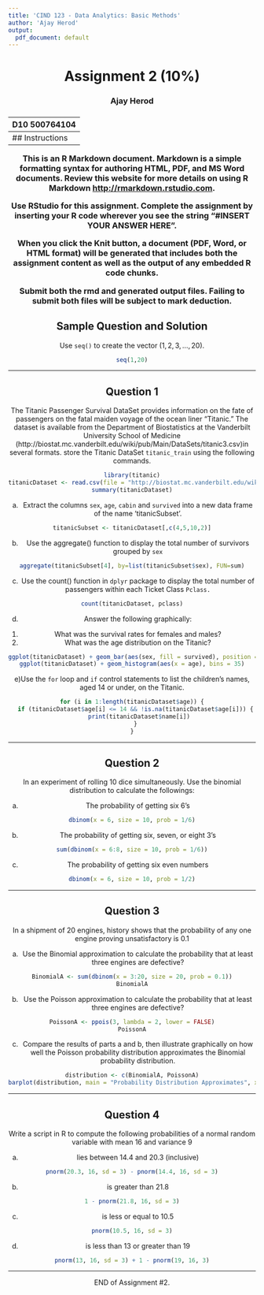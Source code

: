 ---
title: 'CIND 123 - Data Analytics: Basic Methods'
author: 'Ajay Herod'
output:
  pdf_document: default
---
<center> <h1> Assignment 2 (10%) </h1> </center>
<center>  <h3> Ajay Herod </h2> </center>
<center> <h3> D10 500764104 </h2> </center>
---
## Instructions 

This is an R Markdown document. Markdown is a simple formatting syntax for authoring HTML, PDF, and MS Word documents. Review this website for more details on using R Markdown <http://rmarkdown.rstudio.com>.

Use RStudio for this assignment. Complete the assignment by inserting your R code wherever you see the string "#INSERT YOUR ANSWER HERE".

When you click the **Knit** button, a document (PDF, Word, or HTML format) will be generated that includes both the assignment content as well as the output of any embedded R code chunks.

Submit **both**  the rmd and generated output files. Failing to submit both files will be subject to mark deduction.


## Sample Question and Solution

Use `seq()` to create the vector $(1,2,3,\ldots,20)$.

```{r}
seq(1,20)
```

******
\newpage
## Question 1 

The Titanic Passenger Survival DataSet provides information on the fate of passengers on the fatal maiden voyage of the ocean liner "Titanic." The dataset is available from the Department of Biostatistics at the Vanderbilt University School of Medicine (http://biostat.mc.vanderbilt.edu/wiki/pub/Main/DataSets/titanic3.csv)in several formats. store the Titanic DataSet `titanic_train` using the following commands. 
```{r}
library(titanic)
titanicDataset <- read.csv(file = "http://biostat.mc.vanderbilt.edu/wiki/pub/Main/DataSets/titanic3.csv", stringsAsFactors = F)
summary(titanicDataset)
```

a) Extract the columns `sex`, `age`, `cabin` and `survived` into a new data frame of the name 'titanicSubset'.

```{r}
titanicSubset <- titanicDataset[,c(4,5,10,2)]
```


b) Use the aggregate() function to display the total number of survivors grouped by `sex`

```{r}
aggregate(titanicSubset[4], by=list(titanicSubset$sex), FUN=sum)
```

c) Use the count() function in `dplyr` package to display the total number of passengers within each Ticket Class `Pclass.`

```{r}
count(titanicDataset, pclass)
```

d) Answer the following graphically:
1. What was the survival rates for females and males?
2. What was the age distribution on the Titanic?
```{r}
ggplot(titanicDataset) + geom_bar(aes(sex, fill = survived), position = "fill")
ggplot(titanicDataset) + geom_histogram(aes(x = age), bins = 35)
```

e)Use the `for` loop and `if` control statements to list the children's names, aged 14 or under, on the Titanic.
```{r}
for (i in 1:length(titanicDataset$age)) {
  if (titanicDataset$age[i] <= 14 && !is.na(titanicDataset$age[i])) {
    print(titanicDataset$name[i])
  }
}
```


******
\newpage
## Question 2

In an experiment of rolling 10 dice simultaneously. Use the binomial distribution to calculate the followings:

a) The probability of getting six 6's
```{r}
dbinom(x = 6, size = 10, prob = 1/6)
```

b) The probability of getting six, seven, or eight 3's
```{r}
sum(dbinom(x = 6:8, size = 10, prob = 1/6))
```

c) The probability of getting six even numbers
```{r}
dbinom(x = 6, size = 10, prob = 1/2)
```


******
\newpage
## Question 3 

In a shipment of 20 engines, history shows that the probability of any one engine proving unsatisfactory is 0.1

a) Use the Binomial approximation to calculate the probability that at least three engines are defective? 
```{r}
BinomialA <- sum(dbinom(x = 3:20, size = 20, prob = 0.1))
BinomialA
```


b) Use the Poisson approximation to calculate the probability that at least three engines are defective? 
```{r}
PoissonA <- ppois(3, lambda = 2, lower = FALSE)
PoissonA
```


c) Compare the results of parts a and b, then illustrate graphically on how well the Poisson probability distribution approximates the Binomial probability distribution.
```{r}
distribution <- c(BinomialA, PoissonA)
barplot(distribution, main = "Probability Distribution Approximates", xlab = "Binomial vs Poisson")
```



******
\newpage
## Question 4 

Write a script in R to compute the following probabilities of a normal random variable with mean 16 and variance 9

a) lies between 14.4 and 20.3 (inclusive)
```{r}
pnorm(20.3, 16, sd = 3) - pnorm(14.4, 16, sd = 3)
```


b) is greater than 21.8
```{r}
1 - pnorm(21.8, 16, sd = 3)
```


c) is less or equal to 10.5
```{r}
pnorm(10.5, 16, sd = 3)
```


d) is less than 13 or greater than 19
```{r}
pnorm(13, 16, sd = 3) + 1 - pnorm(19, 16, 3)
```

******
END of Assignment #2.